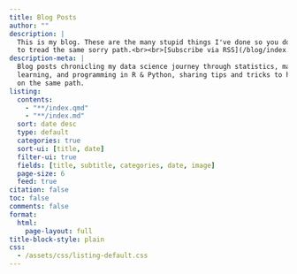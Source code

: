 ```yaml
---
title: Blog Posts
author: ""
description: |
  This is my blog. These are the many stupid things I've done so you don't have
  to tread the same sorry path.<br><br>[Subscribe via RSS](/blog/index.xml)
description-meta: |
  Blog posts chronicling my data science journey through statistics, machine
  learning, and programming in R & Python, sharing tips and tricks to help others
  on the same path.
listing:
  contents:
    - "**/index.qmd"
    - "**/index.md"
  sort: date desc
  type: default
  categories: true
  sort-ui: [title, date]
  filter-ui: true
  fields: [title, subtitle, categories, date, image]
  page-size: 6
  feed: true
citation: false
toc: false
comments: false
format:
  html:
    page-layout: full
title-block-style: plain
css:
  - /assets/css/listing-default.css
---
```

